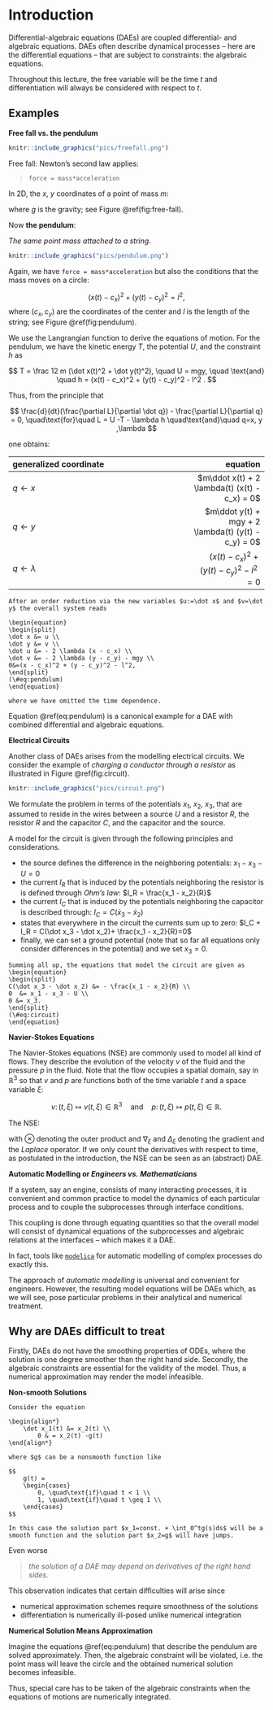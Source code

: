 # Introduction

Differential-algebraic equations (DAEs) are coupled differential- and algebraic equations. DAEs often describe dynamical processes -- here are the differential equations -- that are subject to constraints: the algebraic equations.

Throughout this lecture, the free variable will be the time $t$ and differentiation will always be considered with respect to $t$.

## Examples

**Free fall vs. the pendulum**

```r
knitr::include_graphics("pics/freefall.png")
```

Free fall: Newton's second law applies: 

> `force = mass*acceleration`

In 2D, the $x$, $y$ coordinates of a point of mass $m$:

\begin{align*}
m\ddot x &= 0 \\
m\ddot y &= -mg
\end{align*}

where $g$ is the gravity; see Figure \@ref(fig:free-fall).

Now **the pendulum**: 

*The same point mass attached to a string*.

```r
knitr::include_graphics("pics/pendulum.png")
```

Again, we have `force = mass*acceleration` but also the conditions that the mass moves on a circle:

$$
 (x(t) - c_x)^2 + (y(t) - c_y)^2 = l^2,
$$
where $(c_x, c_y)$ are the coordinates of the center and $l$ is the length of the string; see Figure \@ref(fig:pendulum).

We use the Langrangian function to derive the equations of motion. For the pendulum, we have the kinetic energy $T$, the potential $U$, and the constraint $h$ as

$$
  T = \frac 12 m (\dot x(t)^2 + \dot y(t)^2), \quad U = mgy, \quad \text{and} \quad h = (x(t) - c_x)^2 + (y(t) - c_y)^2 - l^2 .
$$

Thus, from the principle that 

$$
\frac{d}{dt}(\frac{\partial L}{\partial \dot q}) - \frac{\partial L}{\partial q} = 0, \quad\text{for}\quad L = U -T - \lambda h \quad\text{and}\quad q=x, y ,\lambda
$$

one obtains:

| generalized coordinate | equation |
|:-----------------------|---------:|
|$q \leftarrow x$ | $m\ddot x(t) + 2 \lambda(t) (x(t) - c_x) = 0$ |
|$q \leftarrow y$ | $m\ddot y(t) + mgy + 2 \lambda(t) (y(t) - c_y) = 0$ |
|$q \leftarrow \lambda$ | $(x(t) - c_x)^2 + (y(t) - c_y)^2 - l^2 =0$ |

```example

After an order reduction via the new variables $u:=\dot x$ and $v=\dot y$ the overall system reads

\begin{equation}
\begin{split}
\dot x &= u \\
\dot y &= v \\
\dot u &= - 2 \lambda (x - c_x) \\ 
\dot v &= - 2 \lambda (y - c_y) - mgy \\
0&=(x - c_x)^2 + (y - c_y)^2 - l^2, 
\end{split}
(\#eq:pendulum)
\end{equation}

where we have omitted the time dependence. 
```

Equation \@ref(eq:pendulum) is a canonical example for a DAE with combined differential and algebraic equations.

**Electrical Circuits**

Another class of DAEs arises from the modelling electrical circuits. We consider the example of *charging a conductor through a resistor* as illustrated in Figure \@ref(fig:circuit).

<!-- ![A simple electrical circuit](pics/circuit.png) -->

```r
knitr::include_graphics("pics/circuit.png")
```

We formulate the problem in terms of the potentials $x_1$, $x_2$, $x_3$, that are assumed to reside in the wires between a source $U$ and a resistor $R$, the resistor $R$ and the capacitor $C$, and the capacitor and the source.

A model for the circuit is given through the following principles and considerations.

 * the source defines the difference in the neighboring potentials: $x_1 - x_3 - U = 0$
 * the current $I_R$ that is induced by the potentials neighboring the resistor is is defined through *Ohm's law*: $I_R = \frac{x_1 - x_2}{R}$
 * the current $I_C$ that is induced by the potentials neighboring the capacitor is described through: $I_C = C(\dot x_3 - \dot x_2)$
 * \emph{Kirchhoff's law} states that everywhere in the circuit the currents sum up to zero: $I_C + I_R = C(\dot x_3 - \dot x_2)+ \frac{x_1 - x_2}{R}=0$
 * finally, we can set a ground potential (note that so far all equations only consider differences in the potential) and we set $x_3 = 0$.

```example
Summing all up, the equations that model the circuit are given as 
\begin{equation}
\begin{split}
C(\dot x_3 - \dot x_2) &= - \frac{x_1 - x_2}{R} \\
0  &= x_1 - x_3 - U \\
0 &= x_3. 
\end{split}
(\#eq:circuit)
\end{equation}
```



**Navier-Stokes Equations**

The Navier-Stokes equations (NSE) are commonly used to model all kind of flows. They describe the evolution of the velocity $v$ of the fluid and the pressure $p$ in the fluid. Note that the flow occupies a spatial domain, say in $\mathbb R^{3}$ so that $v$ and $p$ are functions both of the time variable $t$ and a space variable $\xi$:

$$
v\colon (t, \xi) \mapsto v(t,\xi)\in \mathbb R^{3} \quad\text{and}\quad  p\colon (t, \xi) \mapsto p(t,\xi)\in \mathbb R.
$$

The NSE:

\begin{align*}
  \frac{\partial v}{\partial t} + (v\otimes \nabla_\xi)v - \Delta_\xi v + \nabla_\xi p &= 0, \\
  \nabla_\xi \cdot v &= 0,
\end{align*}

with $\otimes$ denoting the outer product and $\nabla_\xi$ and $\Delta_\xi$ denoting the gradient and the *Laplace* operator. If we only count the derivatives with respect to time, as postulated in the introduction, the NSE can be seen as an (abstract) DAE. 

**Automatic Modelling or _Engineers vs. Mathematicians_**

If a system, say an engine, consists of many interacting processes, it is convenient and common practice to model the dynamics of each particular process and to couple the subprocesses through interface conditions.

This coupling is done through equating quantities so that the overall model will consist of dynamical equations of the subprocesses and algebraic relations at the interfaces -- which makes it a DAE.

In fact, tools like [`modelica`](https://www.modelica.org/) for automatic modelling of complex processes do exactly this. 

The approach of *automatic modelling* is universal and convenient for engineers. However, the resulting model equations will be DAEs which, as we will see, pose particular problems in their analytical and numerical treatment.  

## Why are DAEs difficult to treat

Firstly, DAEs do not have the smoothing properties of ODEs, where the solution is one degree smoother than the right hand side. Secondly, the algebraic constraints are essential for the validity of the model. Thus, a numerical approximation may render the model infeasible.

**Non-smooth Solutions**

```example
Consider the equation

\begin{align*}
    \dot x_1(t) &= x_2(t) \\
        0 & = x_2(t) -g(t)
\end{align*}

where $g$ can be a nonsmooth function like

$$
    g(t) = 
    \begin{cases} 
        0, \quad\text{if}\quad t < 1 \\
        1, \quad\text{if}\quad t \geq 1 \\
    \end{cases}
$$

In this case the solution part $x_1=const. + \int_0^tg(s)ds$ will be a smooth function and the solution part $x_2=g$ will have jumps.
```

Even worse

> *the solution of a DAE may depend on derivatives of the right hand sides.*

This observation indicates that certain difficulties will arise since

 * numerical approximation schemes require smoothness of the solutions
 * differentiation is numerically ill-posed unlike numerical integration

**Numerical Solution Means Approximation**

Imagine the equations \@ref(eq:pendulum) that describe the pendulum are solved approximately. Then, the algebraic constraint will be violated, i.e. the point mass will leave the circle and the obtained numerical solution becomes infeasible.

Thus, special care has to be taken of the algebraic constraints when the equations of motions are numerically integrated.

